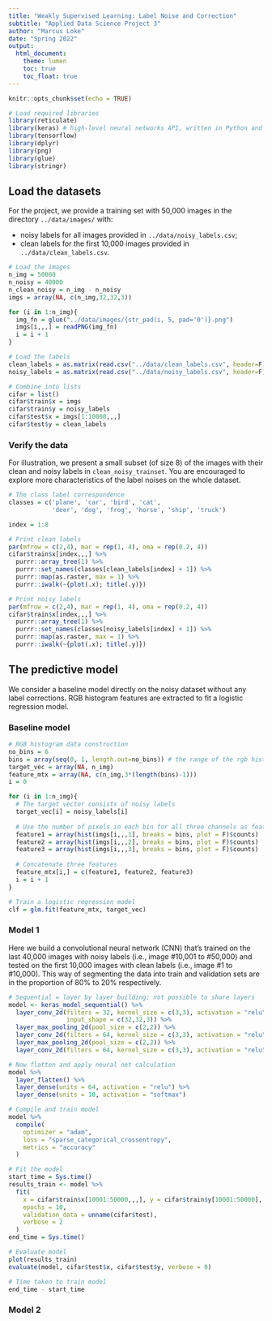 ```yaml
---
title: "Weakly Supervised Learning: Label Noise and Correction"
subtitle: "Applied Data Science Project 3"
author: "Marcus Loke"
date: "Spring 2022"
output:
  html_document: 
    theme: lumen
    toc: true
    toc_float: true
---
```


```r
knitr::opts_chunk$set(echo = TRUE)
```

```r
# Load required libraries
library(reticulate)
library(keras) # high-level neural networks API, written in Python and capable of running on top of TensorFlow, CNTK or Theano
library(tensorflow)
library(dplyr)
library(png)
library(glue)
library(stringr)
```

## Load the datasets

For the project, we provide a training set with 50,000 images in the directory `../data/images/` with:

+ noisy labels for all images provided in `../data/noisy_labels.csv`;
+ clean labels for the first 10,000 images provided in `../data/clean_labels.csv`.

```r
# Load the images
n_img = 50000
n_noisy = 40000
n_clean_noisy = n_img - n_noisy
imgs = array(NA, c(n_img,32,32,3))

for (i in 1:n_img){
  img_fn = glue("../data/images/{str_pad(i, 5, pad='0')}.png")
  imgs[i,,,] = readPNG(img_fn) 
  i = i + 1
}

# Load the labels
clean_labels = as.matrix(read.csv("../data/clean_labels.csv", header=F))
noisy_labels = as.matrix(read.csv("../data/noisy_labels.csv", header=F))

# Combine into lists
cifar = list()
cifar$train$x = imgs
cifar$train$y = noisy_labels
cifar$test$x = imgs[1:10000,,,]
cifar$test$y = clean_labels
```

### Verify the data

For illustration, we present a small subset (of size 8) of the images with their clean and noisy labels in `clean_noisy_trainset`. You are encouraged to explore more characteristics of the label noises on the whole dataset.

```r
# The class label correspondence
classes = c('plane', 'car', 'bird', 'cat', 
            'deer', 'dog', 'frog', 'horse', 'ship', 'truck')

index = 1:8

# Print clean labels
par(mfrow = c(2,4), mar = rep(1, 4), oma = rep(0.2, 4))
cifar$train$x[index,,,] %>% 
  purrr::array_tree(1) %>%
  purrr::set_names(classes[clean_labels[index] + 1]) %>% 
  purrr::map(as.raster, max = 1) %>%
  purrr::iwalk(~{plot(.x); title(.y)})

# Print noisy labels
par(mfrow = c(2,4), mar = rep(1, 4), oma = rep(0.2, 4))
cifar$train$x[index,,,] %>% 
  purrr::array_tree(1) %>%
  purrr::set_names(classes[noisy_labels[index] + 1]) %>% 
  purrr::map(as.raster, max = 1) %>%
  purrr::iwalk(~{plot(.x); title(.y)})
```

## The predictive model

We consider a baseline model directly on the noisy dataset without any label corrections. RGB histogram features are extracted to fit a logistic regression model.

### Baseline model

```r
# RGB histogram data construction
no_bins = 6
bins = array(seq(0, 1, length.out=no_bins)) # the range of the rgb histogram
target_vec = array(NA, n_img)
feature_mtx = array(NA, c(n_img,3*(length(bins)-1)))
i = 0

for (i in 1:n_img){
  # The target vector consists of noisy labels
  target_vec[i] = noisy_labels[i]
  
  # Use the number of pixels in each bin for all three channels as features
  feature1 = array(hist(imgs[i,,,1], breaks = bins, plot = F)$counts)
  feature2 = array(hist(imgs[i,,,2], breaks = bins, plot = F)$counts)
  feature3 = array(hist(imgs[i,,,3], breaks = bins, plot = F)$counts)
  
  # Concatenate three features
  feature_mtx[i,] = c(feature1, feature2, feature3)
  i = i + 1
}
```

```r
# Train a logistic regression model
clf = glm.fit(feature_mtx, target_vec)
```

### Model 1

Here we build a convolutional neural network (CNN) that's trained on the last 40,000 images with noisy labels (i.e., image #10,001 to #50,000) and tested on the first 10,000 images with clean labels (i.e., image #1 to #10,000). This way of segmenting the data into train and validation sets are in the proportion of 80% to 20% respectively.

```r
# Sequential = layer by layer building; not possible to share layers
model <- keras_model_sequential() %>%
  layer_conv_2d(filters = 32, kernel_size = c(3,3), activation = "relu",
                input_shape = c(32,32,3)) %>%
  layer_max_pooling_2d(pool_size = c(2,2)) %>%
  layer_conv_2d(filters = 64, kernel_size = c(3,3), activation = "relu") %>%
  layer_max_pooling_2d(pool_size = c(2,2)) %>%
  layer_conv_2d(filters = 64, kernel_size = c(3,3), activation = "relu")

# Now flatten and apply neural net calculation
model %>%
  layer_flatten() %>%
  layer_dense(units = 64, activation = "relu") %>%
  layer_dense(units = 10, activation = "softmax")

# Compile and train model
model %>% 
  compile(
    optimizer = "adam",
    loss = "sparse_categorical_crossentropy",
    metrics = "accuracy"
  )

# Fit the model
start_time = Sys.time()
results_train <- model %>% 
  fit(
    x = cifar$train$x[10001:50000,,,], y = cifar$train$y[10001:50000],
    epochs = 10,
    validation_data = unname(cifar$test),
    verbose = 2
  )
end_time = Sys.time()

# Evaluate model
plot(results_train)
evaluate(model, cifar$test$x, cifar$test$y, verbose = 0)

# Time taken to train model
end_time - start_time
```

### Model 2